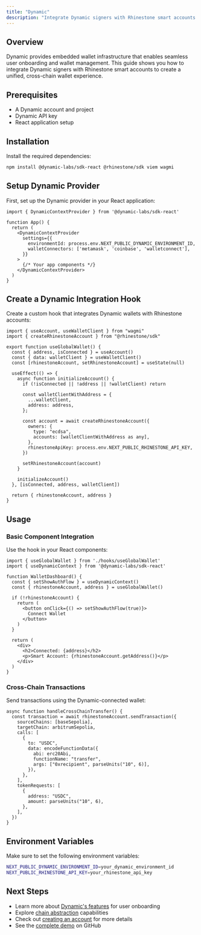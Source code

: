```yaml
---
title: "Dynamic"
description: "Integrate Dynamic signers with Rhinestone smart accounts."
---
```


## Overview

Dynamic provides embedded wallet infrastructure that enables seamless user onboarding and wallet management. This guide shows you how to integrate Dynamic signers with Rhinestone smart accounts to create a unified, cross-chain wallet experience.

## Prerequisites

- A Dynamic account and project
- Dynamic API key
- React application setup

## Installation

Install the required dependencies:

```bash
npm install @dynamic-labs/sdk-react @rhinestone/sdk viem wagmi
```

## Setup Dynamic Provider

First, set up the Dynamic provider in your React application:

```tsx
import { DynamicContextProvider } from '@dynamic-labs/sdk-react'

function App() {
  return (
    <DynamicContextProvider
      settings={{
        environmentId: process.env.NEXT_PUBLIC_DYNAMIC_ENVIRONMENT_ID,
        walletConnectors: ['metamask', 'coinbase', 'walletconnect'],
      }}
    >
      {/* Your app components */}
    </DynamicContextProvider>
  )
}
```

## Create a Dynamic Integration Hook

Create a custom hook that integrates Dynamic wallets with Rhinestone accounts:

```tsx
import { useAccount, useWalletClient } from "wagmi"
import { createRhinestoneAccount } from "@rhinestone/sdk"

export function useGlobalWallet() {
  const { address, isConnected } = useAccount()
  const { data: walletClient } = useWalletClient()
  const [rhinestoneAccount, setRhinestoneAccount] = useState(null)

  useEffect(() => {
    async function initializeAccount() {
      if (!isConnected || !address || !walletClient) return

      const walletClientWithAddress = {
        ...walletClient,
        address: address,
      };

      const account = await createRhinestoneAccount({
        owners: {
          type: "ecdsa",
          accounts: [walletClientWithAddress as any],
        },
        rhinestoneApiKey: process.env.NEXT_PUBLIC_RHINESTONE_API_KEY,
      })

      setRhinestoneAccount(account)
    }

    initializeAccount()
  }, [isConnected, address, walletClient])

  return { rhinestoneAccount, address }
}
```

## Usage

### Basic Component Integration

Use the hook in your React components:

```tsx {5-7}
import { useGlobalWallet } from './hooks/useGlobalWallet'
import { useDynamicContext } from '@dynamic-labs/sdk-react'

function WalletDashboard() {
  const { setShowAuthFlow } = useDynamicContext()
  const { rhinestoneAccount, address } = useGlobalWallet()

  if (!rhinestoneAccount) {
    return (
      <button onClick={() => setShowAuthFlow(true)}>
        Connect Wallet
      </button>
    )
  }

  return (
    <div>
      <h2>Connected: {address}</h2>
      <p>Smart Account: {rhinestoneAccount.getAddress()}</p>
    </div>
  )
}
```

### Cross-Chain Transactions

Send transactions using the Dynamic-connected wallet:

```tsx {2-14}
async function handleCrossChainTransfer() {
  const transaction = await rhinestoneAccount.sendTransaction({
    sourceChains: [baseSepolia],
    targetChain: arbitrumSepolia,
    calls: [
      {
        to: "USDC",
        data: encodeFunctionData({
          abi: erc20Abi,
          functionName: "transfer",
          args: ["0xrecipient", parseUnits("10", 6)],
        }),
      },
    ],
    tokenRequests: [
      {
        address: "USDC",
        amount: parseUnits("10", 6),
      },
    ],
  })
}
```

## Environment Variables

Make sure to set the following environment variables:

```bash
NEXT_PUBLIC_DYNAMIC_ENVIRONMENT_ID=your_dynamic_environment_id
NEXT_PUBLIC_RHINESTONE_API_KEY=your_rhinestone_api_key
```

## Next Steps

- Learn more about [Dynamic's features](https://docs.dynamic.xyz/) for user onboarding
- Explore [chain abstraction](../../use-cases/chain-abstraction/unified-balance) capabilities  
- Check out [creating an account](../create-account) for more details
- See the [complete demo](https://github.com/rhinestonewtf/global-wallet-demo/tree/dynamic) on GitHub
